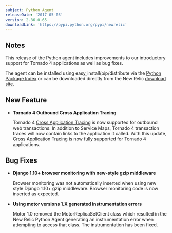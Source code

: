 ```yaml
---
subject: Python Agent
releaseDate: '2017-05-03'
version: 2.86.0.65
downloadLink: 'https://pypi.python.org/pypi/newrelic'
---
```


## Notes

This release of the Python agent includes improvements to our introductory support for Tornado 4 applications as well as bug fixes.

The agent can be installed using easy_install/pip/distribute via the [Python Package Index](https://pypi.python.org/pypi/newrelic) or can be downloaded directly from the New Relic [download site](http://download.newrelic.com/python_agent/release/).

## New Feature

* **Tornado 4 Outbound Cross Application Tracing**

  Tornado 4 [Cross Application Tracing](https://docs.newrelic.com/docs/apm/transactions/cross-application-traces/cross-application-tracing) is now supported for outbound web transactions. In addition to Service Maps, Tornado 4 transaction traces will now contain links to the application it called. With this update, Cross Application Tracing is now fully supported for Tornado 4 applications.

## Bug Fixes

* **Django 1.10+ browser monitoring with new-style gzip middleware**

  Browser monitoring was not automatically inserted when using new style Django 1.10+ gzip middleware. Browser monitoring code is now inserted as expected.
* **Using motor versions 1.X generated instrumentation errors**

  Motor 1.0 removed the MotorReplicaSetClient class which resulted in the New Relic Python Agent generating an instrumentation error when attempting to access that class. The instrumentation has been fixed.
